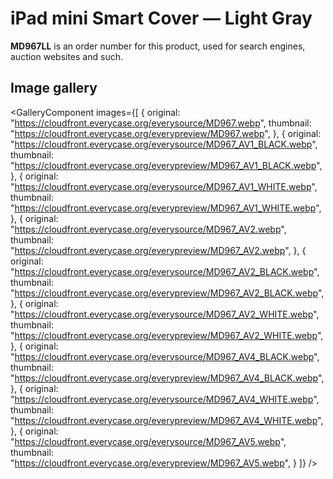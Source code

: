 
# iPad mini Smart Cover — Light Gray

<Callout type='info' emoji='👉🏻'>**MD967LL** is an order number for this product, used for search engines, auction websites and such.</Callout>

## Image gallery

<GalleryComponent
    images={[
      {
        original: "https://cloudfront.everycase.org/everysource/MD967.webp",
        thumbnail: "https://cloudfront.everycase.org/everypreview/MD967.webp",
      },
      {
        original: "https://cloudfront.everycase.org/everysource/MD967_AV1_BLACK.webp",
        thumbnail: "https://cloudfront.everycase.org/everypreview/MD967_AV1_BLACK.webp",
      },
      {
        original: "https://cloudfront.everycase.org/everysource/MD967_AV1_WHITE.webp",
        thumbnail: "https://cloudfront.everycase.org/everypreview/MD967_AV1_WHITE.webp",
      },
      {
        original: "https://cloudfront.everycase.org/everysource/MD967_AV2.webp",
        thumbnail: "https://cloudfront.everycase.org/everypreview/MD967_AV2.webp",
      },
      {
        original: "https://cloudfront.everycase.org/everysource/MD967_AV2_BLACK.webp",
        thumbnail: "https://cloudfront.everycase.org/everypreview/MD967_AV2_BLACK.webp",
      },
      {
        original: "https://cloudfront.everycase.org/everysource/MD967_AV2_WHITE.webp",
        thumbnail: "https://cloudfront.everycase.org/everypreview/MD967_AV2_WHITE.webp",
      },
      {
        original: "https://cloudfront.everycase.org/everysource/MD967_AV4_BLACK.webp",
        thumbnail: "https://cloudfront.everycase.org/everypreview/MD967_AV4_BLACK.webp",
      },
      {
        original: "https://cloudfront.everycase.org/everysource/MD967_AV4_WHITE.webp",
        thumbnail: "https://cloudfront.everycase.org/everypreview/MD967_AV4_WHITE.webp",
      },
      {
        original: "https://cloudfront.everycase.org/everysource/MD967_AV5.webp",
        thumbnail: "https://cloudfront.everycase.org/everypreview/MD967_AV5.webp",
      }
    ]}
  />
